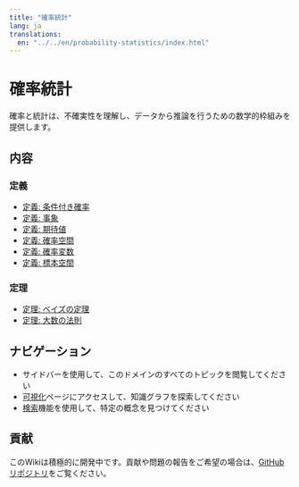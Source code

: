 ```yaml
---
title: "確率統計"
lang: ja
translations:
  en: "../../en/probability-statistics/index.html"
---
```


# 確率統計

確率と統計は、不確実性を理解し、データから推論を行うための数学的枠組みを提供します。

## 内容

### 定義

- [定義: 条件付き確率](def-conditional-probability.qmd)
- [定義: 事象](def-event.qmd)
- [定義: 期待値](def-expectation.qmd)
- [定義: 確率空間](def-probability-space.qmd)
- [定義: 確率変数](def-random-variable.qmd)
- [定義: 標本空間](def-sample-space.qmd)

### 定理

- [定理: ベイズの定理](thm-bayes.qmd)
- [定理: 大数の法則](thm-law-of-large-numbers.qmd)

## ナビゲーション

- サイドバーを使用して、このドメインのすべてのトピックを閲覧してください
- [可視化](../../visualizations-ja.qmd)ページにアクセスして、知識グラフを探索してください
- [検索](../../search-ja.qmd)機能を使用して、特定の概念を見つけてください

## 貢献

このWikiは積極的に開発中です。貢献や問題の報告をご希望の場合は、[GitHubリポジトリ](https://github.com/RK0429/ModernMath)をご覧ください。
